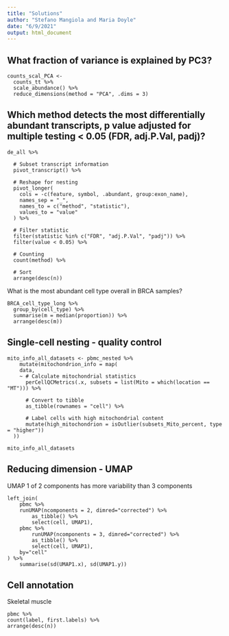 ```yaml
---
title: "Solutions"
author: "Stefano Mangiola and Maria Doyle"
date: "6/9/2021"
output: html_document
---
```


## What fraction of variance is explained by PC3?

```
counts_scal_PCA <-
  counts_tt %>%
  scale_abundance() %>%
  reduce_dimensions(method = "PCA", .dims = 3)
```

## Which method detects the most differentially abundant transcripts, p value adjusted for multiple testing <  0.05 (FDR, adj.P.Val, padj)?


```
de_all %>%
  
  # Subset transcript information
  pivot_transcript() %>%
  
  # Reshape for nesting
  pivot_longer(
    cols = -c(feature, symbol, .abundant, group:exon_name),
    names_sep = "_",
    names_to = c("method", "statistic"),
    values_to = "value"
  ) %>%
  
  # Filter statistic
  filter(statistic %in% c("FDR", "adj.P.Val", "padj")) %>%  
  filter(value < 0.05) %>%
  
  # Counting
  count(method) %>%
  
  # Sort
  arrange(desc(n))
```

What is the most abundant cell type overall in BRCA samples?

```
BRCA_cell_type_long %>%
  group_by(cell_type) %>%
  summarise(m = median(proportion)) %>%
  arrange(desc(m))
```

## Single-cell nesting - quality control

```
mito_info_all_datasets <- pbmc_nested %>%
    mutate(mitochondrion_info = map(
    data,
    ~ # Calculate mitochondrial statistics
      perCellQCMetrics(.x, subsets = list(Mito = which(location == "MT"))) %>%

      # Convert to tibble
      as_tibble(rownames = "cell") %>%

      # Label cells with high mitochondrial content
      mutate(high_mitochondrion = isOutlier(subsets_Mito_percent, type = "higher"))
  ))

mito_info_all_datasets
```

## Reducing dimension - UMAP

UMAP 1 of 2 components has more variability than 3 components

```
left_join(
    pbmc %>%
    runUMAP(ncomponents = 2, dimred="corrected") %>% 
        as_tibble() %>% 
        select(cell, UMAP1),
    pbmc %>%
        runUMAP(ncomponents = 3, dimred="corrected") %>% 
        as_tibble() %>% 
        select(cell, UMAP1),
    by="cell"
) %>%
    summarise(sd(UMAP1.x), sd(UMAP1.y))
```
## Cell annotation

Skeletal muscle

```
pbmc %>% 
count(label, first.labels) %>% 
arrange(desc(n))
```
